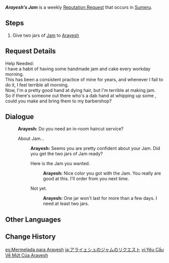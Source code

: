 {{Quest Infobox
|id            = 73662
|image         = Arayesh Icon.png
|type          = World
|group         = Request
|startLocation = [[Port Ormos]], [[Sumeru]]
|region        = Sumeru
|area          = Ardravi Valley
|subarea       = Port Ormos
|characters    = Arayesh; Traveler
|rewards       = Mora*20,000
|rep           = Sumeru
}}
'''''Arayesh's Jam''''' is a weekly [[Reputation Request]] that occurs in [[Sumeru]].

==Steps==
# Give two jars of [[Jam]] to [[Arayesh]]

==Request Details==
Help Needed:<br>I have a habit of having some handmade jam and cake every workday morning.<br>
This has been a consistent practice of mine for years, and whenever I fail to do it, I feel terrible all morning.<br>
Now, I'm a pretty good hand at dying hair, but I'm terrible at making jam.<br>
So if there's someone out there who's a dab hand at whipping up some {{Color|buzzword|Jam}}, could you make {{Color|buzzword|2 jars}} and bring them to my barbershop?

==Dialogue==
{{Quest Description|Arayesh from Port Ormos needs two jars of Jam.}}
{{Dialogue Start}}
:'''Arayesh:''' Do you need an in-room haircut service?
:{{DIcon|Quest}} About Jam...
::'''Arayesh:''' Seems you are pretty confident about your Jam. Did you get the two jars of Jam ready?
::{{DIcon|Quest}} Here is the Jam you wanted.
:::'''Arayesh:''' Nice color you got with the Jam. You really are good at this. I'll order from you next time.
::{{DIcon}} Not yet.
:::'''Arayesh:''' One jar won't last for more than a few days. I need at least two jars.
{{Dialogue End}}

==Other Languages==
{{Other Languages
|en      = Arayesh's Jam
|zhs     = 阿拉耶什的果酱需求
|zhs_rm  = Ālāyēshì de Guǒjiàng Xūqiú
|zht     = 阿拉耶什的果醬需求
|zht_rm  = Ālāyéshì de Guǒjiàng Xūqiú
|ja      = アライェシュのジャムのリクエスト
|ja_rm   = Arayeshu no Jamu no Rikuesuto
|ko      = 아라예쉬의 과일잼 의뢰
|ko_rm   = Arayeswi-ui Gwailjjaem Uiroe
|es      = Mermelada para Arayesh
|fr      = De la confiture pour Arayesh
|ru      = Варенье для Араеша
|th      = การสรรหา Jam ของ Arayesh
|th_rm   = Kan Sanha Jam khong Arayesh
|vi      = Yêu Cầu Về Mứt Của Arayesh
|de      = Arayeshs Bitte um Konfitüren
|id      = Permintaan Jam (Selai) dari Arayesh
|pt      = Geleia para Arayesh
|tr      = Arayesh'in Reçeli
|it      = Marmellata per Arayesh
}}

==Change History==
{{Change History|3.0}}

[[es:Mermelada para Arayesh]]
[[ja:アライェシュのジャムのリクエスト]]
[[vi:Yêu Cầu Về Mứt Của Arayesh]]